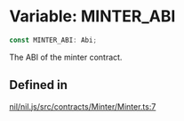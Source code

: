 # Variable: MINTER\_ABI

```ts
const MINTER_ABI: Abi;
```

The ABI of the minter contract.

## Defined in

[nil/nil.js/src/contracts/Minter/Minter.ts:7](https://github.com/NilFoundation/nil.js/blob/08a7f90027b4c09b608245b19f15f6fb7ae1ff03/src/contracts/Minter/Minter.ts#L7)
